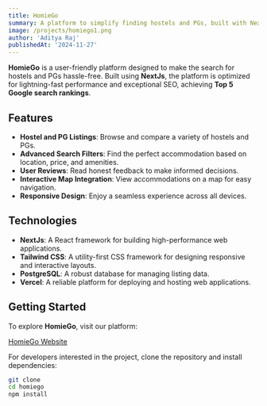 ```yaml
---
title: HomieGo
summary: A platform to simplify finding hostels and PGs, built with NextJs and optimized for SEO.
image: /projects/homiego1.png
author: 'Aditya Raj'
publishedAt: '2024-11-27'
---
```


**HomieGo** is a user-friendly platform designed to make the search for hostels and PGs hassle-free. Built using **NextJs**, the platform is optimized for lightning-fast performance and exceptional SEO, achieving **Top 5 Google search rankings**.

## Features

- **Hostel and PG Listings**: Browse and compare a variety of hostels and PGs.
- **Advanced Search Filters**: Find the perfect accommodation based on location, price, and amenities.
- **User Reviews**: Read honest feedback to make informed decisions.
- **Interactive Map Integration**: View accommodations on a map for easy navigation.
- **Responsive Design**: Enjoy a seamless experience across all devices.

## Technologies

- **NextJs**: A React framework for building high-performance web applications.
- **Tailwind CSS**: A utility-first CSS framework for designing responsive and interactive layouts.
- **PostgreSQL**: A robust database for managing listing data.
- **Vercel**: A reliable platform for deploying and hosting web applications.

## Getting Started

To explore **HomieGo**, visit our platform:

[HomieGo Website](https://homiego.in)

For developers interested in the project, clone the repository and install dependencies:

```bash
git clone
cd homiego
npm install
